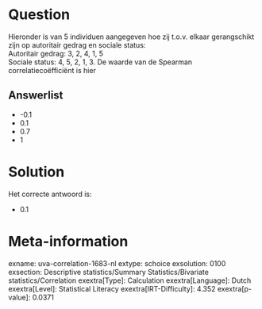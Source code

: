 Question
========

Hieronder is van 5 individuen aangegeven hoe zij t.o.v. elkaar
gerangschikt zijn op autoritair gedrag en sociale status:\
Autoritair gedrag: 3, 2, 4, 1, 5\
Sociale status: 4, 5, 2, 1, 3. De waarde van de Spearman
correlatiecoëfficiënt is hier

Answerlist
----------

* -0.1
* 0.1
* 0.7
* 1

Solution
========

Het correcte antwoord is: 

* 0.1

Meta-information
================
exname: uva-correlation-1683-nl
extype: schoice
exsolution: 0100
exsection: Descriptive statistics/Summary Statistics/Bivariate statistics/Correlation
exextra[Type]: Calculation
exextra[Language]: Dutch
exextra[Level]: Statistical Literacy
exextra[IRT-Difficulty]: 4.352
exextra[p-value]: 0.0371
